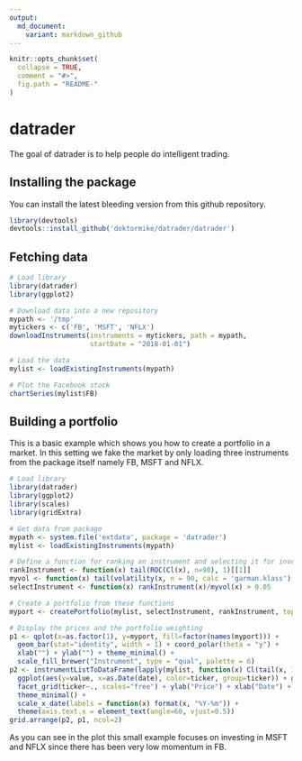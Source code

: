 ```yaml
---
output:
  md_document:
    variant: markdown_github
---
```


```r
knitr::opts_chunk$set(
  collapse = TRUE,
  comment = "#>",
  fig.path = "README-"
)
```

# datrader

The goal of datrader is to help people do intelligent trading.

## Installing the package

You can install the latest bleeding version from this github repository.

```r
library(devtools)
devtools::install_github('doktormike/datrader/datrader')
```

## Fetching data

```r
# Load library
library(datrader)
library(ggplot2)

# Download data into a new repository
mypath <- '/tmp'
mytickers <- c('FB', 'MSFT', 'NFLX')
downloadInstruments(instruments = mytickers, path = mypath, 
                    startDate = "2018-01-01")

# Load the data
mylist <- loadExistingInstruments(mypath)

# Plot the Facebook stock
chartSeries(mylist$FB)
```

## Building a portfolio

This is a basic example which shows you how to create a portfolio in a market. In this setting we fake the market by only loading three instruments from the package itself namely FB, MSFT and NFLX.

```r
# Load library
library(datrader)
library(ggplot2)
library(scales)
library(gridExtra)

# Get data from package
mypath <- system.file('extdata', package = 'datrader')
mylist <- loadExistingInstruments(mypath)

# Define a function for ranking an instrument and selecting it for investment
rankInstrument <- function(x) tail(ROC(Cl(x), n=90), 1)[[1]]
myvol <- function(x) tail(volatility(x, n = 90, calc = 'garman.klass'), 1)[[1]]
selectInstrument <- function(x) rankInstrument(x)/myvol(x) > 0.05

# Create a portfolio from these functions
myport <- createPortfolio(mylist, selectInstrument, rankInstrument, topN=3)

# Display the prices and the portfolio weighting
p1 <- qplot(x=as.factor(1), y=myport, fill=factor(names(myport))) + 
  geom_bar(stat="identity", width = 1) + coord_polar(theta = "y") + 
  xlab("") + ylab("") + theme_minimal() + 
  scale_fill_brewer("Instrument", type = "qual", palette = 6)
p2 <- instrumentListToDataFrame(lapply(mylist, function(x) Cl(tail(x, 100)))) %>%
  ggplot(aes(y=value, x=as.Date(date), color=ticker, group=ticker)) + geom_line() + 
  facet_grid(ticker~., scales="free") + ylab("Price") + xlab("Date") + 
  theme_minimal() + 
  scale_x_date(labels = function(x) format(x, "%Y-%m")) +
  theme(axis.text.x = element_text(angle=60, vjust=0.5))
grid.arrange(p2, p1, ncol=2)
```

As you can see in the plot this small example focuses on investing in MSFT and NFLX since there has been very low momentum in FB. 
